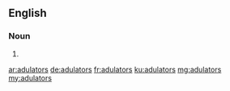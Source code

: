 ==English==

===Noun===
{{head|en|plural}}

# {{plural of|adulator|lang=en}}

[[ar:adulators]]
[[de:adulators]]
[[fr:adulators]]
[[ku:adulators]]
[[mg:adulators]]
[[my:adulators]]